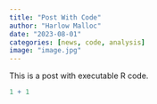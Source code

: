 ```yaml
---
title: "Post With Code"
author: "Harlow Malloc"
date: "2023-08-01"
categories: [news, code, analysis]
image: "image.jpg"
---
```


This is a post with executable R code.

```r
1 + 1
```
